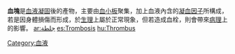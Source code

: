 {{merge to|血栓|time=2016-05-19T00:52:15+00:00}}
'''血塊'''是[[血液凝固|血液凝固]]後的產物，主要由[[血小板|血小板]]聚集，加上血液內含的[[凝血因子|凝血因子]]所構成，若是因身體損傷而形成，於[[生理|生理]]上屬於正常現象，但若造成血栓，則會帶來[[病理|病理]]上的影響。
[[ar:جلطة|ar:جلطة]]
[[es:Trombosis|es:Trombosis]]
[[hu:Thrombus|hu:Thrombus]]

[[Category:血液|Category:血液]]